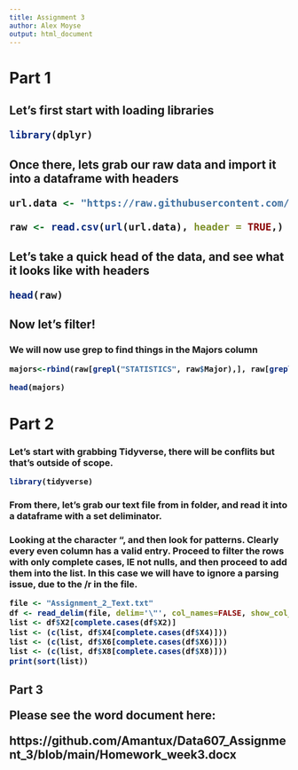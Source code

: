 ```yaml
---
title: Assignment 3
author: Alex Moyse
output: html_document
---
```


<H1> Part 1
<H2> Let's first start with loading libraries

```r
library(dplyr)
```

<h2> Once there, lets grab our raw data and import it into a dataframe with headers

```r
url.data <- "https://raw.githubusercontent.com/fivethirtyeight/data/master/college-majors/majors-list.csv"

raw <- read.csv(url(url.data), header = TRUE,)
```

<h2> Let's take a quick head of the data, and see what it looks like with headers

```r

head(raw)

```
<H2> Now let's filter!

<H3> We will now use grep to find things in the Majors column 
```r
majors<-rbind(raw[grepl("STATISTICS", raw$Major),], raw[grepl("DATA", raw$Major),])

head(majors)
```


<h1> Part 2
<H3> Let's start with grabbing Tidyverse, there will be conflits but that's outside of scope.
```r
library(tidyverse)
```

<H3> From there, let's grab our text file from in folder, and read it into a dataframe with a set deliminator. 


<H3>Looking at the character ", and then look for patterns. Clearly every even column has a valid entry. Proceed to filter the rows with only complete cases, IE not nulls, and then proceed to add them into the list. In this case we will have to ignore a parsing issue, due to the /r in the file. 

```r
file <- "Assignment_2_Text.txt"
df <- read_delim(file, delim='\"', col_names=FALSE, show_col_types = FALSE) 
list <- df$X2[complete.cases(df$X2)]
list <- (c(list, df$X4[complete.cases(df$X4)]))
list <- (c(list, df$X6[complete.cases(df$X6)]))
list <- (c(list, df$X8[complete.cases(df$X8)]))
print(sort(list))
```

<H2> Part 3

Please see the word document here:

https://github.com/Amantux/Data607_Assignment_3/blob/main/Homework_week3.docx
